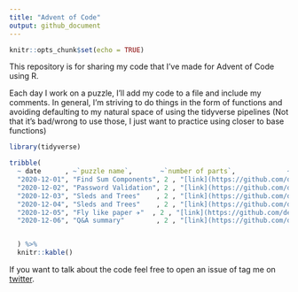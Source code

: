 ```yaml
---
title: "Advent of Code"
output: github_document
---
```


```r
knitr::opts_chunk$set(echo = TRUE)
```

This repository is for sharing my code that I've made for Advent of Code using R. 

Each day I work on a puzzle, I'll add my code to a file and include my comments. In general, I'm striving to do things in the form of functions and avoiding defaulting to my natural space of using the tidyverse pipelines (Not that it's bad/wrong to use those, I just want to practice using closer to base functions)

```r
library(tidyverse)

tribble(
  ~ date      , ~`puzzle name`,       ~`number of parts`,             ~code, 
  "2020-12-01", "Find Sum Components", 2 , "[link](https://github.com/delabj/advent_of_code/blob/master/R/day_01.R)", 
  "2020-12-02", "Password Validation", 2 , "[link](https://github.com/delabj/advent_of_code/blob/master/R/day_2.R)", 
  "2020-12-03", "Sleds and Trees"    , 2 , "[link](https://github.com/delabj/advent_of_code/blob/master/R/day_03.R)", 
  "2020-12-04", "Sleds and Trees"    , 2 , "[link](https://github.com/delabj/advent_of_code/blob/master/R/day_04.R)",
  "2020-12-05", "Fly like paper ✈️"  , 2 , "[link](https://github.com/delabj/advent_of_code/blob/master/R/day_05.R)" ,
  "2020-12-06", "Q&A summary"        , 2 , "[link](https://github.com/delabj/advent_of_code/blob/master/R/day_06.R)" 


  ) %>%
  knitr::kable()


```

If you want to talk about the code feel free to open an issue of tag me on [twitter](http://www.twitter.com/delabjl).


